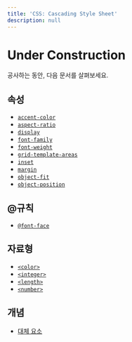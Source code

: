 ```yaml
---
title: 'CSS: Cascading Style Sheet'
description: null
---
```


# Under Construction

공사하는 동안, 다음 문서를 살펴보세요.

## 속성

- [`accent-color`](./CSS/accent-color)
- [`aspect-ratio`](./CSS/aspect-ratio)
- [`display`](./CSS/display)
- [`font-family`](./CSS/font-family)
- [`font-weight`](./CSS/font-weight)
- [`grid-template-areas`](./CSS/grid-template-areas)
- [`inset`](./CSS/inset)
- [`margin`](./CSS/margin)
- [`object-fit`](./CSS/object-fit)
- [`object-position`](./CSS/object-position)

## @규칙

- [`@font-face`](./CSS/@font-face)

## 자료형

- [`<color>`](./CSS/color_value)
- [`<integer>`](./CSS/integer)
- [`<length>`](./CSS/length)
- [`<number>`](./CSS/number)

## 개념

- [대체 요소](./CSS/Replaced_element)
